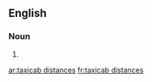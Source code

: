 ==English==

===Noun===
{{head|en|plural|head=[[taxicab]] [[distance]]s}}

# {{plural of|taxicab distance|lang=en|nocat=1}}

[[ar:taxicab distances]]
[[fr:taxicab distances]]